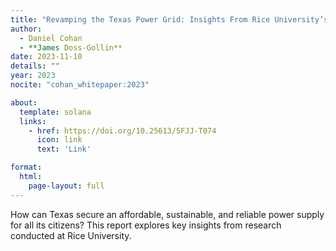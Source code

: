 ```yaml
---
title: "Revamping the Texas Power Grid: Insights From Rice University’s Electricity Research"
author:
  - Daniel Cohan
  - **James Doss-Gollin**
date: 2023-11-10
details: ""
year: 2023
nocite: "cohan_whitepaper:2023"

about:
  template: solana
  links:
    - href: https://doi.org/10.25613/5FJJ-T074
      icon: link
      text: 'Link'

format:
  html:
    page-layout: full
---
```


How can Texas secure an affordable, sustainable, and reliable power supply for all its citizens? This report explores key insights from research conducted at Rice University.

:::{#bibliography}
:::